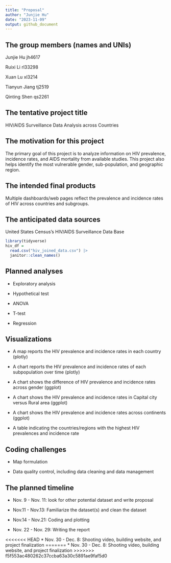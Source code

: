 ```yaml
---
title: "Proposal"
author: "Junjie Hu"
date: "2023-11-09"
output: github_document
---
```


## The group members (names and UNIs)

Junjie Hu jh4617

Ruixi Li rl33298

Xuan Lu xl3214

Tianyun Jiang tj2519

Qinting Shen qs2261

## The tentative project title

HIV/AIDS Surveillance Data Analysis across Countries

## The motivation for this project

The primary goal of this project is to analyze information 
on HIV prevalence, incidence rates, and AIDS mortality from available studies. 
This project also helps identify the most vulnerable gender, sub-population, and geographic region. 

## The intended final products

Multiple dashboards/web pages reflect the prevalence and incidence rates of HIV across countries and subgroups.

## The anticipated data sources

United States Census’s HIV/AIDS Surveillance Data Base

```r
library(tidyverse)
hiv_df = 
  read.csv("hiv_joined_data.csv") |>
  janitor::clean_names() 
```


## Planned analyses 

* Exploratory analysis

* Hypothetical test

* ANOVA

* T-test

* Regression

## Visualizations 

* A map reports the HIV prevalence and incidence rates in each country (plotly)

* A chart reports the HIV prevalence and incidence rates of each subpopulation over time (plotly)

* A chart shows the difference of HIV prevalence and incidence rates across gender (ggplot)

* A chart shows the HIV prevalence and incidence rates in Capital city versus Rural area (ggplot)

* A chart shows the HIV prevalence and incidence rates across continents (ggplot) 

* A table indicating the countries/regions with the highest HIV prevalences and incidence rate

## Coding challenges
  
* Map formulation

* Data quality control, including data cleaning and data management

## The planned timeline

* Nov. 9 - Nov. 11: look for other potential dataset and write proposal

* Nov.11 - Nov.13: Familiarize the dataset(s) and clean the dataset

* Nov.14 - Nov.21: Coding and plotting

* Nov. 22 - Nov. 29: Writing the report

<<<<<<< HEAD
* Nov. 30 - Dec. 8: Shooting video, building website, and project finalization
=======
* Nov. 30 - Dec. 8: Shooting video, building website, and project finalization 
>>>>>>> f5f553ac480262c37ccba63a30c5891ae9faf5d0









